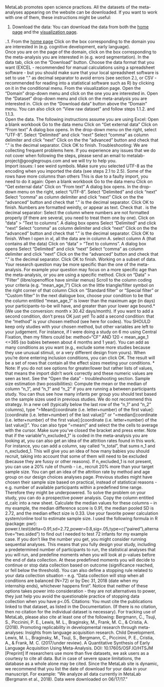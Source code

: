 MetaLab promotes open science practices. All the datasets of the meta-analyses appearing on the website can be downloaded. If you want to work with one of them, these instructions might be useful:

1. Download the data: You can download the data from both the [home page](http://metalab.stanford.edu) and the [visualization page](http://metalab.stanford.edu/app.html?id=visualization).

..1. From the [home page](http://metalab.stanford.edu)
Click on the box corresponding to the domain you are interested in (e.g. cognitive development, early language).  
Once you are on the page of the domain, click on the box corresponding to the meta-analysis you are interested in (e.g. word segmentation). 
In the data tab, click on the “Download” button. 
Choose the data format that you want (EXCEL - recommended for manual calculations using a spreadsheet software - but you should make sure that your local spreadsheet software is set to use "." as decimal separator to avoid errors (see section 2.), or CSV - recommended for reading into a statistical software such as R) by clicking on it in the conditional menu. 
From the visualization page.
Open the “Domain” drop-down menu and click on the one you are interested in.
Open the “Dataset” drop-down menu and click on the meta-analysis you are interested in.
Click on the “Download data” button above the “Domain” menu. You can also click on “View raw dataset” and follow steps 1.1.2. and 1.1.3.  
Open the data. The following instructions assume you are using Excel:
Open a blank workbook
Go to the data menu
Click on “Get external data”
Click on “From text”
A dialog box opens. In the drop-down menu on the right, select “UTF-8”.
Select “Delimited” and click “next”
Select “comma” as column delimiter and click “next”
Click on the the “advanced” button and check that “.” is the decimal separator. 
Click OK to finish. 
Troubleshooting:
We are collecting frequent problems here. If you experience any issues that we do not cover when following the steps, please send an email to metalab-project@googlegroups.com and we will try to help you.  
Import issues:
I see weird symbols.
Make sure you selected UTF-8 as the encoding when you imported the data (see steps 2.1 to 2.5). 
Some of the rows have more columns than others
This is due to a faulty import, you need to do it again:
Open a blank workbook
Go to the data menu
Click on “Get external data”
Click on “From text”
A dialog box opens. In the drop-down menu on the right, select “UTF-8”.
Select “Delimited” and click “next”
Select “comma” as column delimiter and click “next”
Click on the the “advanced” button and check that “.” is the decimal separator. 
Click OK to finish. 
Numbers are formatted weirdly, or appear as text.
Check that . is the decimal separator: 
Select the column where numbers are not formatted properly (if there are several, you need to treat them one by one). 
Click on “data” > “Text to columns”. A dialog box opens
Select “Delimited” and click “next”
Select “comma” as column delimiter and click “next”
Click on the the “advanced” button and check that “.” is the decimal separator. Click OK to finish. 
When I open in xl, all the data are in column A.
select column A (that contains all the data)
Click on “data” > “Text to columns”. A dialog box opens
Select “Delimited” and click “next”
Select “comma” as column delimiter and click “next”
Click on the the “advanced” button and check that “.” is the decimal separator. Click OK to finish. 
Working on a subset of data. Your research question may be more specific than the one of the meta-analysis. For example your question may focus on a more specific age than the meta-analysis, or you are using a specific method. 
Click on “Data” > “Filter” (libre/openoffice have similar menus)
Scroll to the column coding your criteria (e.g. "mean_age_1")
Click on the little triangle/filter symbol on the right corner of that column
Click on "Standard filter" or "Special filter" or "Custom filter"
In the next dialogue box, choose your condition to be that the column entitled "mean_age_1" is lower than the maximum age (in days) your participants-to-be will have, and greater than your lower age bound.* (We use the conversion: month x 30.42 days/month). If you want to add a second condition, don't press OK just yet!
To add a second condition: that the "method" is your chosen method (see here for codes). You SHOULD keep only studies with your chosen method, but other variables are left to your judgement. For instance, if I were doing a study on 6 mo using Central Fixation, then my filters could be: method="CF" AND 120 < mean_age_1 <=365 (so babies between about 4 months and 1 year). 
You can add as many conditions as you want (e.g., exclude some more studies because they use unusual stimuli, or a very different design from yours). 
When you're done entering inclusion conditions, you can click OK. The result will be a set of rows that contain all the effect sizes meeting your conditions.
* Note: If you do not see options for greater/lower but rather lists of values, that means the import didn't work correctly and these numeric values are seen as text. See the "Open the data" - troubleshooting section.
Sample size estimation (two possibilities):
Compute the mean or the median of column "n_1", and “n_1” and “n_2” if you are running a between participants study. You can thus see how many infants per group you should test based on the sample sizes used in previous studies. We do not recommend this strategy. 
In a new cell (typically below the last row of the “n_1” and “n_2” columns), type “=Mean([coordinate (i.e. letter+number) of the first value]:[coordinate (i.e. letter+number) of the last value])” or “=median([coordinate (i.e. letter+number) of the first value]:[coordinate (i.e. letter+number) of the last value])”. You can also type “=mean(“ and select the the cells to average with the cursor. Make sure you’ve closed the bracket and press enter.
Note that if the variable "n_excluded_1" is coded in the meta-analysis you are looking at, you can also get an idea of the attrition rates found in this work. For instance, you can add a column, say called "n_total", that sums n_1 and n_excluded_1. This will give you an idea of how many babies you should recruit, taking into account that some of them will need to be excluded (because they are fussy or other reasons). 
If n_excluded_1 is not present, you can use a 20% rule of thumb - i.e., recruit 20% more than your target sample size.  You can get an idea of the attrition rate by method and age group on our design choices analyses page.
 Previous studies might have chosen their sample size based on practical, instead of statistical reasons -e.g. number of available participants within a predefined time range. Therefore they might be underpowered. To solve the problem on your study, you can do a prospective power analysis. 
Copy the column entitled d_calc into a new sheet.
Calculate the median values for these columns -- in my example, the median difference score is 0.91, the median pooled SD is 2.72, and the median effect size is 0.33.
Use your favorite power calculation system/online tool to estimate sample size. I used the following formula in R (package: pwr): power.t.test(delta=0.91,sd=2.72,power=0.8,sig=.05,type=c("paired"),alternative="two.sided") to find out I needed to test 72 infants for my example case. 
If you don't like the number you get, you might consider running sequential analyses. This means that you fully design your study, including a predetermined number of participants to run, the statistical analyses that you will run, and predefine moments when you will look at p-values before the end of data collection. At these predefined moments you will decide to continue or stop data collection based on outcome (significance reached, or fell below the threshold). 
You can also define a stopping rule related to your data collection situation - e.g. “Data collection will stop when all conditions are balanced (N=72) or by Dec 31, 2018 (date when my internship ends), whichever happens first”. 
Notice that neither of these options takes power into consideration - they are not alternatives to power, they just help you avoid the questionable practice of stopping data collection when you have p<.05.
Citations:
You must cite the publications linked to that dataset, as listed in the Documentation. (If there is no citation, then no citation for the individual dataset is necessary). 
For tracking use of MetaLab, please also cite at least one of the following:
Bergmann, C., Tsuji, S., Piccinini, P. E., Lewis, M. L., Braginsky, M., Frank, M. C., & Cristia, A. (2018). Promoting replicability in developmental research through meta-analyses: Insights from language acquisition research. Child Development.
Lewis, M. L., Braginsky, M., Tsuji, S., Bergmann, C., Piccinini, P. E., Cristia, A., & Frank, M. C. (2017/under review). A Quantitative Synthesis of Early Language Acquisition Using Meta-Analysis. DOI: 10.17605/OSF.IO/HTSJM [Preprint]
If researchers use more than five datasets, we ask users as a courtesy to cite all data. But in case of severe space limitations, the database as a whole alone may be cited.
Since the MetaLab site is dynamic, we recommend that you list the date of download for your data in your manuscript. For example: “We analyze all data currently in MetaLab (Bergmann et al., 2018). Data were downloaded on 06/17/17.”
